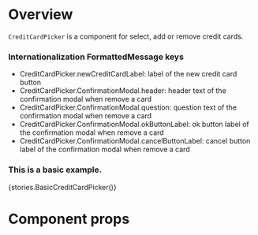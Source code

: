 
<Meta title="Modules|Payment/Components" component={CreditCardPicker} />

# Overview

`CreditCardPicker` is a component for select, add or remove credit cards.

### Internationalization FormattedMessage keys

-   CreditCardPicker.newCreditCardLabel: label of the new credit card button
-   CreditCardPicker.ConfirmationModal.header: header text of the confirmation modal when remove a card
-   CreditCardPicker.ConfirmationModal.question: question text of the confirmation modal when remove a card
-   CreditCardPicker.ConfirmationModal.okButtonLabel: ok button label of the confirmation modal when remove a card
-   CreditCardPicker.ConfirmationModal.cancelButtonLabel: cancel button label of the confirmation modal when remove a card

### This is a basic example.

<Preview>
    <Story name="CreditCardPicker">{stories.BasicCreditCardPicker()}</Story>
</Preview>

# Component props

<Props of={CreditCardPicker} />
